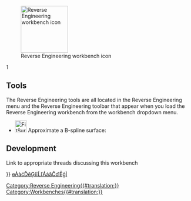 <languages/>
<translate>

<!--T:7-->
{{Docnav
|[[Points_Workbench|Points Workbench]]
|[[Robot_Workbench|Robot Workbench]]
|IconL=Workbench_Points.svg
|IconR=Workbench_Robot.svg
}}

<!--T:9-->
[[Image:Workbench_Reverse_Engineering.svg|thumb|128px|Reverse Engineering workbench icon]]

1

== Tools == <!--T:12-->

<!--T:13-->
The Reverse Engineering tools are all located in the Reverse Engineering menu and the Reverse Engineering toolbar that appear when you load the Reverse Engineering workbench from the workbench dropdown menu.

<!--T:14-->
* [[Image:FitSurface.svg|32px]] Approximate a B-spline surface: 

== Development == <!--T:15-->

<!--T:16-->
Link to appropriate threads discussing this workbench


<!--T:2-->
{{Docnav
|[[Points_Workbench|Points Workbench]]
|[[Robot_Workbench|Robot Workbench]]
|IconL=Workbench_Points.svg
|IconR=Workbench_Robot.svg
}}

</translate>
{{Userdocnavi{{#translation:}}}}
[[E|eÀàćĎěĢíīĹľÁáǎĈďĒģÌ]]
[[Category:Reverse Engineering{{#translation:}}]]
[[Category:Workbenches{{#translation:}}]]